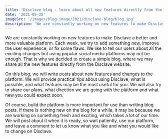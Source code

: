 ```yaml
---
title: 'Disclave blog - learn about all new features directly from the website'
date: '2021-05-28'
imageSrc: '/images/blog-image/2021/disclave-blog/blog.jpg'
description: 'We are constantly working on new features to make Disclave a better and more valuable platform. Each week, we try to add something new, improve the user experience, or fix some flaws.'
---
```


We are constantly working on new features to make Disclave a better and more valuable platform. Each week, we try to add something new, improve the user experience, or fix some flaws. We like to tell our users about all the exciting changes but using popular social media platforms may not be enough. That is why we decided to create a simple blog, where we may share all the new features directly from the Disclave website.


On this blog, we will write posts about new features and changes to the platform. We will provide practical tips about using Disclave, what is possible, and what features may be the most useful for you. We will also try to share our plans, what direction we are going with the platform and what new you could expect soon.


Of course, build the platform is more important for use than writing blog posts. If there is nothing new on the blog for a while, it may be because we are working on something fresh and exciting, which takes a lot of our time. We will post about it when it is ready, so wait patiently, use our platform, and leave a comment to let us know what you like and what you would like to change on Disclave.
